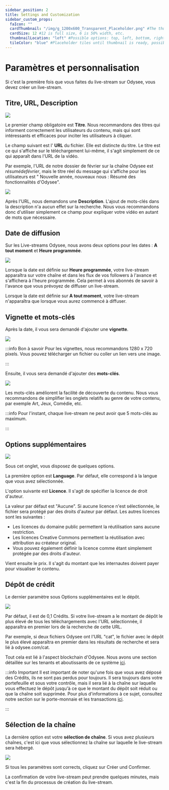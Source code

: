 ---
sidebar_position: 2
title: Settings and Customization
sidebar_custom_props:
  faIcon: ""
  cardThumbnail: "/img/g_1200x600_Transparent_Placeholder.png" #The thumbnail on the category card.
  cardSize: 12 #12 is full size, 6 is 50% width, etc.
  thumbnailLocation: "left" #Possible options: top, left, bottom, right, none
  tileColor: "blue" #Placeholder tiles until thumbnail is ready, possible options: blue, cream, darkpurple, lightpurple, mauve, orange, pink, none
---

# Paramètres et personnalisation

Si c'est la première fois que vous faites du live-stream sur Odysee, vous devez créer un live-stream.

## Titre, URL, Description

<Image src="/img/fr/ParamètresLIVE01.png" />

Le premier champ obligatoire est **Titre**. Nous recommandons des titres qui informent correctement les utilisateurs du contenu, mais qui sont intéressants et efficaces pour inciter les utilisateurs à cliquer.

Le champ suivant est l' **URL** du fichier. Elle est distincte du titre. Le titre est ce qui s'affiche sur le téléchargement lui-même, il s'agit simplement de ce qui apparaît dans l'URL de la vidéo.

Par exemple, l'URL de notre dossier de février sur la chaîne Odysee est *résumédefévrier*, mais le titre réel du message qui s'affiche pour les utilisateurs est " Nouvelle année, nouveaux nous : Résumé des fonctionnalités d'Odysee".

<Image src="/img/fr/ParamètresLIVE02.png" />

Après l'URL, nous demandons une **Description**. L'ajout de mots-clés dans la description n'a aucun effet sur la recherche. Nous vous recommandons donc d'utiliser simplement ce champ pour expliquer votre vidéo en autant de mots que nécessaire.

## Date de diffusion

Sur les Live-streams Odysee, nous avons deux options pour les dates : **A tout moment** et **Heure programmée**.

<Image src="/img/fr/ParamètresLIVE03.png" />

Lorsque la date est définie sur **Heure programmée**, votre live-stream apparaîtra sur votre chaîne et dans les flux de vos followers à l'avance et s'affichera à l'heure programmée. Cela permet à vos abonnés de savoir à l'avance que vous prévoyez de diffuser un live-stream.

Lorsque la date est définie sur **A tout moment**, votre live-stream n'apparaîtra que lorsque vous aurez commencé à diffuser.

## Vignette et mots-clés

Après la date, il vous sera demandé d'ajouter une **vignette**.

<Image src="/img/fr/ParamètresLIVE04.png" />

:::info Bon à savoir
Pour les vignettes, nous recommandons 1280 x 720 pixels. Vous pouvez télécharger un fichier ou coller un lien vers une image.

:::

Ensuite, il vous sera demandé d'ajouter des **mots-clés**.

<Image src="/img/fr/ParamètresLIVE05.png" />

Les mots-clés améliorent la facilité de découverte du contenu. Nous vous recommandons de simplifier les onglets relatifs au genre de votre contenu, par exemple Art, Jeux, Comédie, etc.

:::info
Pour l'instant, chaque live-stream ne peut avoir que 5 mots-clés au maximum.

:::

## Options supplémentaires

<Image src="/img/fr/ParamètresLIVE06.png" />

Sous cet onglet, vous disposez de quelques options.

La première option est **Language**. Par défaut, elle correspond à la langue que vous avez sélectionnée.

L'option suivante est **Licence**. Il s'agit de spécifier la licence de droit d'auteur.

La valeur par défaut est "Aucune". Si aucune licence n'est sélectionnée, le fichier sera protégé par des droits d'auteur par défaut. Les autres licences sont les suivantes :

- Les licences du domaine public permettent la réutilisation sans aucune restriction.
- Les licences Creative Commons permettent la réutilisation avec attribution au créateur original.
- Vous pouvez également définir la licence comme étant simplement protégée par des droits d'auteur.

Vient ensuite le prix. Il s'agit du montant que les internautes doivent payer pour visualiser le contenu.

## Dépôt de crédit
Le dernier paramètre sous Options supplémentaires est le dépôt.

<Image src="/img/fr/ParamètresLIVE07.png" />

Par défaut, il est de 0,1 Crédits. Si votre live-stream a le montant de dépôt le plus élevé de tous les téléchargements avec l'URL sélectionnée, il apparaîtra en premier lors de la recherche de cette URL.

Par exemple, si deux fichiers Odysee ont l'URL "cat", le fichier avec le dépôt le plus élevé apparaîtra en premier dans les résultats de recherche et sera lié à odysee.com/cat.

Tout cela est lié à l'aspect blockchain d'Odysee. Nous avons une section détaillée sur les tenants et aboutissants de ce système [ici](http://chihuahuaspin.com).

:::info Important
Il est important de noter qu'une fois que vous avez déposé des Crédits, ils ne sont pas perdus pour toujours. Il sera toujours dans votre portefeuille et sous votre contrôle, mais il sera lié à la chaîne sur laquelle vous effectuez le dépôt jusqu'à ce que le montant du dépôt soit réduit ou que la chaîne soit supprimée. Pour plus d'informations à ce sujet, consultez notre section sur le porte-monnaie et les transactions [ici](http://chihuahuaspin.com).

:::

## Sélection de la chaîne

La dernière option est votre **sélection de chaîne**. Si vous avez plusieurs chaînes, c'est ici que vous sélectionnez la chaîne sur laquelle le live-stream sera hébergé.

<Image src="/img/fr/ParamètresLIVE08.png" />

Si tous les paramètres sont corrects, cliquez sur <PrimaryOdyseeButton>Créer</PrimaryOdyseeButton> und <PrimaryOdyseeButton>Confirmer</PrimaryOdyseeButton>.

La confirmation de votre live-stream peut prendre quelques minutes, mais c'est la fin du processus de création du live-stream.

